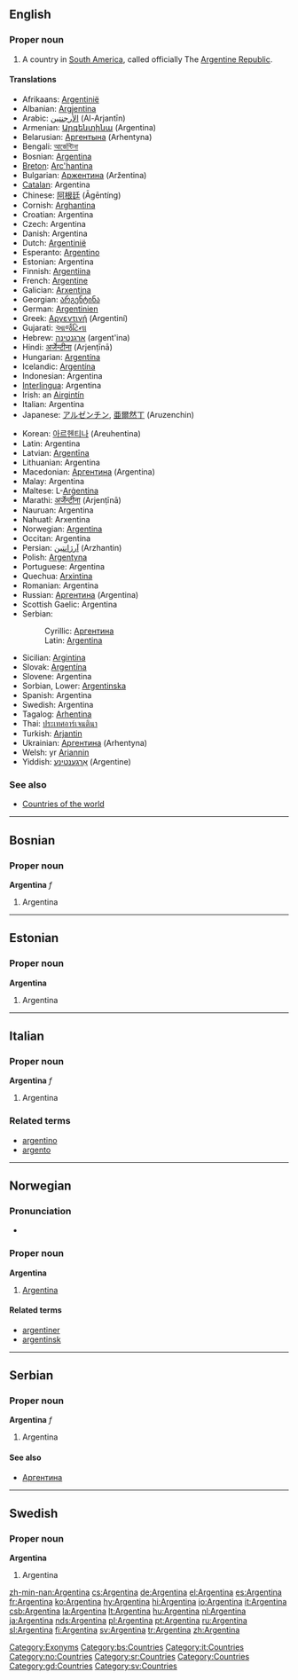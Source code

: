 {{wikipedia}}
==English==

===Proper noun===
{{en-proper noun}}

# A country in [[South America]], called officially The [[Argentine Republic]].

====Translations====
{{trans-top|Translations}}
*Afrikaans: [[Argentinië]]
*Albanian: [[Argjentina]]
*Arabic: [[الأرجنتين]] (Al-Arjantīn)
*Armenian: [[Արգենտինա]] (Argentina)
*Belarusian: [[Аргентына]] (Arhentyna)
*Bengali: [[আর্জেন্টিনা]]
*Bosnian: [[Argentina#Bosnian|Argentina]] {{f}}
*[[Breton]]: [[Arc'hantina]]
*Bulgarian: [[Аржентина]] (Aržentina)
*[[Catalan]]: Argentina {{f}}
*Chinese: [[阿根廷]] (Āgēntíng)
*Cornish: [[Arghantina]]
*Croatian: Argentina
*Czech: Argentina {{f}}
*Danish: Argentina
*Dutch: [[Argentinië]]
*Esperanto: [[Argentino]]
*Estonian: Argentina
*Finnish: [[Argentiina]]
*French: [[Argentine]] {{f}}
*Galician: [[Arxentina]]
*Georgian: [[არგენტინა]]
*German: [[Argentinien]]
*Greek: [[Αργεντινή]] (Argentiní)
*Gujarati: [[આર્જંટિના]]
*Hebrew: [[ארגנטינה]] (argent'ina)
*Hindi: [[अर्जेन्टीना]] (Arjenṭīnā)
*Hungarian: [[Argentína]]
*Icelandic: [[Argentína]]
*Indonesian: Argentina
*[[Interlingua]]: Argentina
*Irish: an [[Airgintín]] {{f}}
*Italian: Argentina
*Japanese: [[アルゼンチン]], [[亜爾然丁]] (Aruzenchin)
{{trans-mid}}
*Korean: [[아르헨티나]] (Areuhentina)
*Latin: Argentina
*Latvian: [[Argentīna]]
*Lithuanian: Argentina
*Macedonian: [[Аргентина]] (Argentina)
*Malay: Argentina
*Maltese: L-[[Arġentina]]
*Marathi: [[अर्जेन्टीना]] (Arjenṭīnā)
*Nauruan: Argentina
*Nahuatl: Arxentina
*Norwegian: [[#Norwegian|Argentina]]
*Occitan: Argentina
*Persian: [[آرژانتین]] (Arzhantin)
*Polish: [[Argentyna]] {{f}}
*Portuguese: Argentina
*Quechua: [[Arxintina]]
*Romanian: Argentina {{f}}
*Russian: [[Аргентина]] (Argentina)
*Scottish Gaelic: Argentina
*Serbian:
*:Cyrillic: [[Аргентина#Serbian|Аргентина]] {{f}}
*:Latin: [[Argentina#Serbian|Argentina]] {{f}}
*Sicilian: [[Argintina]] {{f}}
*Slovak: [[Argentína]]
*Slovene: Argentina
*Sorbian, Lower: [[Argentinska]]
*Spanish: Argentina
*Swedish: Argentina
*Tagalog: [[Arhentina]]
*Thai: [[ประเทศอาร์เจนตินา]]
*Turkish: [[Arjantin]]
*Ukrainian: [[Аргентина]] (Arhentyna)
*Welsh: yr [[Ariannin]] {{f}}
*Yiddish: [[אַרגענטינע]] (Argentine)
{{trans-bottom}}

===See also===
*[[Countries of the world]]

[[Category:Exonyms]]

----

==Bosnian==

===Proper noun===
'''Argentina''' ''f''

# Argentina

[[Category:bs:Countries]]

----

==Estonian==

===Proper noun===
'''Argentina'''

# Argentina {{et-country}}

----

==Italian==

===Proper noun===
'''Argentina''' ''f''

# Argentina

===Related terms===
*[[argentino]]
*[[argento]]

[[Category:it:Countries]]

----

==Norwegian==

===Pronunciation===
*{{IPA|/ɑɾgəntɪːnɑ/}}

===Proper noun===
'''Argentina'''

# [[#English|Argentina]]

====Related terms====
*[[argentiner]]
*[[argentinsk]]

[[Category:no:Countries]]

----

==Serbian==

===Proper noun===
'''Argentina''' ''f''

# Argentina

====See also====
*[[Аргентина]]

[[Category:sr:Countries]]

----

==Swedish==

===Proper noun===
'''Argentina'''

# Argentina

[[Category:Countries]]
[[Category:gd:Countries]]
[[Category:sv:Countries]]

[[zh-min-nan:Argentina]]
[[cs:Argentina]]
[[de:Argentina]]
[[el:Argentina]]
[[es:Argentina]]
[[fr:Argentina]]
[[ko:Argentina]]
[[hy:Argentina]]
[[hi:Argentina]]
[[io:Argentina]]
[[it:Argentina]]
[[csb:Argentina]]
[[la:Argentina]]
[[lt:Argentina]]
[[hu:Argentina]]
[[nl:Argentina]]
[[ja:Argentina]]
[[nds:Argentina]]
[[pl:Argentina]]
[[pt:Argentina]]
[[ru:Argentina]]
[[sl:Argentina]]
[[fi:Argentina]]
[[sv:Argentina]]
[[tr:Argentina]]
[[zh:Argentina]]
